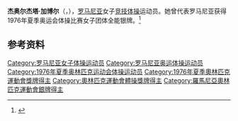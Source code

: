 {{NoteTA|G1=Sports}}
'''杰奥尔杰塔·加博尔'''（{{lang-ro|Georgeta Gabor}}，{{bd|1962年|1月10日||}}），[[罗马尼亚|罗马尼亚]]女子[[竞技体操|竞技体操]]运动员。她曾代表罗马尼亚获得1976年夏季奥运会体操比赛女子团体全能银牌。<ref>{{Cite web|title=Georgeta GABOR|url=https://www.olympic.org/georgeta-gabor|accessdate=2021-04-02|work=International Olympic Committee}}</ref>

== 参考资料 ==
{{reflist}}

{{Authority control}}
{{DEFAULTSORT:Gabor, Georgeta}}
[[Category:罗马尼亚女子体操运动员|Category:罗马尼亚女子体操运动员]]
[[Category:罗马尼亚奥运体操运动员|Category:罗马尼亚奥运体操运动员]]
[[Category:1976年夏季奥林匹克运动会体操运动员|Category:1976年夏季奥林匹克运动会体操运动员]]
[[Category:1976年夏季奧林匹克運動會獎牌得主|Category:1976年夏季奧林匹克運動會獎牌得主]]
[[Category:奧林匹克運動會體操獎牌得主|Category:奧林匹克運動會體操獎牌得主]]
[[Category:羅馬尼亞奧林匹克運動會銀牌得主|Category:羅馬尼亞奧林匹克運動會銀牌得主]]